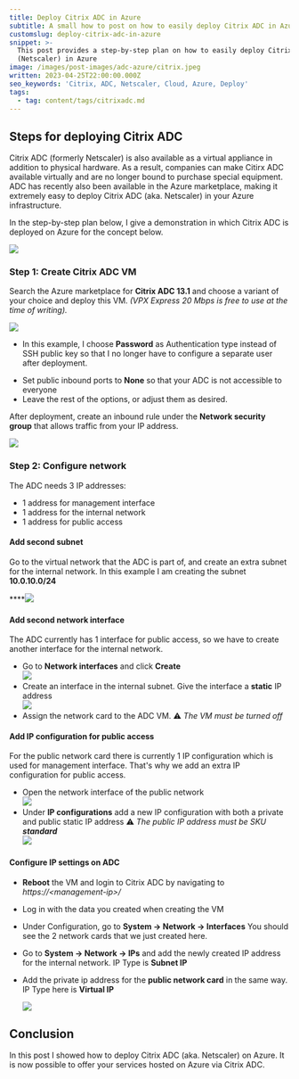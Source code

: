 ```yaml
---
title: Deploy Citrix ADC in Azure
subtitle: A small how to post on how to easily deploy Citrix ADC in Azure
customslug: deploy-citrix-adc-in-azure
snippet: >-
  This post provides a step-by-step plan on how to easily deploy Citrix ADC
  (Netscaler) in Azure
image: /images/post-images/adc-azure/citrix.jpeg
written: 2023-04-25T22:00:00.000Z
seo_keywords: 'Citrix, ADC, Netscaler, Cloud, Azure, Deploy'
tags:
  - tag: content/tags/citrixadc.md
---
```


## Steps for deploying Citrix ADC

Citrix ADC (formerly Netscaler) is also available as a virtual appliance in addition to physical hardware. As a result, companies can make Citirx ADC available virtually and are no longer bound to purchase special equipment. ADC has recently also been available in the Azure marketplace, making it extremely easy to deploy Citrix ADC (aka. Netscaler) in your Azure infrastructure.

In the step-by-step plan below, I give a demonstration in which Citrix ADC is deployed on Azure for the concept below.

![](/images/post-images/adc-azure/deploy-citrix-adc-in-azure-1.png)

### Step 1: Create Citrix ADC VM

Search the Azure marketplace for **Citrix ADC 13.1** and choose a variant of your choice and deploy this VM. *(VPX Express 20 Mbps is free to use at the time of writing).*

![](/images/post-images/adc-azure/deploy-citrix-adc-in-azure-2.png)

* In this example, I choose **Password** as Authentication type instead of SSH public key so that I no longer have to configure a separate user after deployment.

<Alert text="Obviously this is not best practice for production environments" type="warning" />

* Set public inbound ports to **None** so that your ADC is not accessible to everyone
* Leave the rest of the options, or adjust them as desired.

After deployment, create an inbound rule under the **Network security group** that allows traffic from your IP address.

![](/images/post-images/adc-azure/deploy-citrix-adc-in-azure-3.png)

### Step 2: Configure network

The ADC needs 3 IP addresses:

* 1 address for management interface
* 1 address for the internal network
* 1 address for public access

#### Add second subnet

Go to the virtual network that the ADC is part of, and create an extra subnet for the internal network.
In this example I am creating the subnet **10.0.10.0/24**

\*\*\*\*![](/images/post-images/adc-azure/deploy-citrix-adc-in-azure-4.png)

#### Add second network interface

The ADC currently has 1 interface for public access, so we have to create another interface for the internal network.

* Go to **Network interfaces** and click **Create**\
  ![](/images/post-images/adc-azure/deploy-citrix-adc-in-azure-5.png)
* Create an interface in the internal subnet. Give the interface a **static** IP address\
  ![](/images/post-images/adc-azure/deploy-citrix-adc-in-azure-6.png)
* Assign the network card to the ADC VM.
  ⚠️ *The VM must be turned off*

#### Add IP configuration for public access

For the public network card there is currently 1 IP configuration which is used for management interface.
That's why we add an extra IP configuration for public access.

* Open the network interface of the public network\
  ![](/images/post-images/adc-azure/deploy-citrix-adc-in-azure-8.png)
* Under **IP configurations** add a new IP configuration with both a private and public static IP address
  ⚠️ *The public IP address must be SKU **standard***\
  ![](/images/post-images/adc-azure/deploy-citrix-adc-in-azure-9.png)

#### Configure IP settings on ADC

* **Reboot** the VM and login to Citrix ADC by navigating to *https\://\<management-ip>/*
* Log in with the data you created when creating the VM
* Under Configuration, go to **System -> Network -> Interfaces**
  You should see the 2 network cards that we just created here.
* Go to **System -> Network -> IPs** and add the newly created IP address for the internal network. IP Type is **Subnet IP**
* Add the private ip address for the **public network card** in the same way. IP Type here is **Virtual IP**

  ![](/images/post-images/adc-azure/deploy-citrix-adc-in-azure-10.png)

## Conclusion

In this post I showed how to deploy Citrix ADC (aka. Netscaler) on Azure. It is now possible to offer your services hosted on Azure via Citrix ADC.
